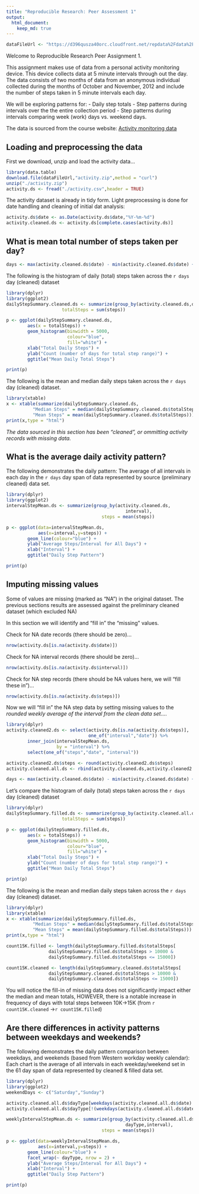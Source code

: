 ```yaml
---
title: "Reproducible Research: Peer Assessment 1"
output: 
  html_document:
    keep_md: true
---
```


```r
dataFileUrl <- "https://d396qusza40orc.cloudfront.net/repdata%2Fdata%2Factivity.zip"
```

Welcome to Reproducible Research Peer Assignment 1.

This assignment makes use of data from a personal activity monitoring
device. This device collects data at 5 minute intervals through out the
day. The data consists of two months of data from an anonymous
individual collected during the months of October and November, 2012
and include the number of steps taken in 5 minute intervals each day.

We will be exploring patterns for:
- Daily step totals
- Step patterns during intervals over the the entire collection
period
- Step patterns during intervals comparing week (work) days vs. weekend days.

The data is sourced from the course website: 
[Activity monitoring data][1]

## Loading and preprocessing the data
First we download, unzip and load the activity data...

```r
library(data.table)
download.file(dataFileUrl,"activity.zip",method = "curl")
unzip("./activity.zip")
activity.ds <- fread("./activity.csv",header = TRUE)
```

The activity dataset is already in tidy form.
Light preprocessing is done for date handling and cleaning of initial dat
analysis:

```r
activity.ds$date <- as.Date(activity.ds$date,"%Y-%m-%d")
activity.cleaned.ds <- activity.ds[complete.cases(activity.ds)]
```

## What is mean total number of steps taken per day?

```r
days <- max(activity.cleaned.ds$date) - min(activity.cleaned.ds$date) + 1
```

The following is the histogram of daily (total) steps taken across
the `r days` day (cleaned) dataset

```r
library(dplyr)
library(ggplot2)
dailyStepSummary.cleaned.ds <- summarize(group_by(activity.cleaned.ds,date),
                     totalSteps = sum(steps))

p <- ggplot(dailyStepSummary.cleaned.ds,
        aes(x = totalSteps)) +
        geom_histogram(binwidth = 5000,
                       colour="blue",
                       fill="white") +
        xlab("Total Daily Steps") +
        ylab("Count (number of days for total step range)") +
        ggtitle("Mean Daily Total Steps")

print(p)
```

The following is the mean and median daily steps taken across
the `r days` day (cleaned) dataset.

```r
library(xtable)
x <- xtable(summarize(dailyStepSummary.cleaned.ds, 
          "Median Steps" = median(dailyStepSummary.cleaned.ds$totalSteps),
          "Mean Steps" = mean(dailyStepSummary.cleaned.ds$totalSteps)))
print(x,type = "html")
```

*The data sourced in this section has been "cleaned", or ommitting
activity records with missing data.*

## What is the average daily activity pattern?
The following demonstrates the daily pattern:  The average of all
intervals in each day in the `r days` day span of data represented
by source (preliminary cleaned) data set.


```r
library(dplyr)
library(ggplot2)
intervalStepMean.ds <- summarize(group_by(activity.cleaned.ds,
                                             interval),
                                    steps = mean(steps))

p <- ggplot(data=intervalStepMean.ds,
            aes(x=interval,y=steps)) +
        geom_line(colour="blue") +
        ylab("Average Steps/Interval for All Days") +
        xlab("Interval") +
        ggtitle("Daily Step Pattern")

print(p)
```

## Imputing missing values
Some of values are missing (marked as "NA") in the original dataset.
The previous sections results are assessed against the preliminary cleaned
dataset (which excluded NA)

In this section we will identify and "fill in" the "missing" values.

Check for NA date records (there should be zero)...
```r
nrow(activity.ds[is.na(activity.ds$date)])
```


Check for NA interval records (there should be zero)...
```r
nrow(activity.ds[is.na(activity.ds$interval)])
```


Check for NA step records (there should be NA values here, we will "fill 
these in")...
```r
nrow(activity.ds[is.na(activity.ds$steps)])
```


Now we will "fill in" the NA step data by setting missing values to the
*rounded weekly average of the interval from the clean data set*....

```r
library(dplyr)
activity.cleaned2.ds <- select(activity.ds[is.na(activity.ds$steps)],
                               one_of("interval","date")) %>%
        inner_join(intervalStepMean.ds, 
                   by = "interval") %>%
        select(one_of("steps","date", "interval"))

activity.cleaned2.ds$steps <- round(activity.cleaned2.ds$steps)
activity.cleaned.all.ds <- rbind(activity.cleaned.ds,activity.cleaned2.ds)
```

```r
days <- max(activity.cleaned.ds$date) - min(activity.cleaned.ds$date) + 1
```


Let's compare the histogram of daily (total) steps taken across
the `r days` day (cleaned) dataset

```r
library(dplyr)
dailyStepSummary.filled.ds <- summarize(group_by(activity.cleaned.all.ds,date),
                     totalSteps = sum(steps))

p <- ggplot(dailyStepSummary.filled.ds,
        aes(x = totalSteps)) +
        geom_histogram(binwidth = 5000,
                       colour="blue",
                       fill="white") +
        xlab("Total Daily Steps") +
        ylab("Count (number of days for total step range)") +
        ggtitle("Mean Daily Total Steps")

print(p)
```


The following is the mean and median daily steps taken across
the `r days` day (cleaned) dataset.

```r
library(dplyr)
library(xtable)
x <- xtable(summarize(dailyStepSummary.filled.ds, 
          "Median Steps" = median(dailyStepSummary.filled.ds$totalSteps),
          "Mean Steps" = mean(dailyStepSummary.filled.ds$totalSteps)))
print(x,type = "html")
```

```r
count15K.filled <- length(dailyStepSummary.filled.ds$totalSteps[
                dailyStepSummary.filled.ds$totalSteps > 10000 &
                dailyStepSummary.filled.ds$totalSteps <= 15000])

count15K.cleaned <- length(dailyStepSummary.cleaned.ds$totalSteps[
                dailyStepSummary.cleaned.ds$totalSteps > 10000 &
                dailyStepSummary.cleaned.ds$totalSteps <= 15000])
```


You will notice the fill-in of missing data does not significantly impact
either the median and mean totals, HOWEVER, there is a notable increase in frequency of days with total steps between 10K->15K (from `r count15K.cleaned`
->`r count15K.filled`)

## Are there differences in activity patterns between weekdays and weekends?
The following demonstrates the daily pattern comparison between weekdays, and weekends (based from Western workday weekly calendar):  Each chart is the average of all intervals in each weekday/weekend set in the 61 day span of data represented by cleaned & filled data set.


```r
library(dplyr)
library(ggplot2)
weekendDays <- c("Saturday","Sunday")

activity.cleaned.all.ds$dayType[weekdays(activity.cleaned.all.ds$date) %in% weekendDays] <- "weekend"
activity.cleaned.all.ds$dayType[!(weekdays(activity.cleaned.all.ds$date) %in% weekendDays)] <- "weekday"

weeklyIntervalStepMean.ds <- summarize(group_by(activity.cleaned.all.ds,
                                             dayType,interval),
                                    steps = mean(steps))

p <- ggplot(data=weeklyIntervalStepMean.ds,
            aes(x=interval,y=steps)) +
        geom_line(colour="blue") +
        facet_wrap(~ dayType, nrow = 2) +
        ylab("Average Steps/Interval for All Days") +
        xlab("Interval") +
        ggtitle("Daily Step Pattern")

print(p)
```

[1]: `r dataFileUrl` Activity monitoring data